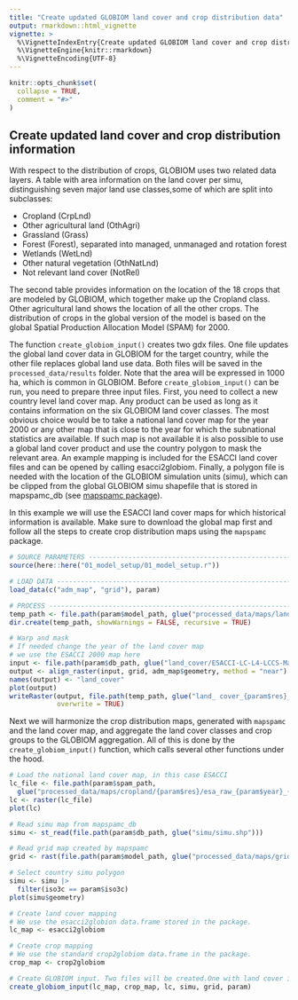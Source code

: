 ```yaml
---
title: "Create updated GLOBIOM land cover and crop distribution data"
output: rmarkdown::html_vignette
vignette: >
  %\VignetteIndexEntry{Create updated GLOBIOM land cover and crop distribution data}
  %\VignetteEngine{knitr::rmarkdown}
  %\VignetteEncoding{UTF-8}
---
```


```r
knitr::opts_chunk$set(
  collapse = TRUE,
  comment = "#>"
)
```

## Create updated land cover and crop distribution information

With respect to the distribution of crops, GLOBIOM uses two related data layers. A table with area information on the land cover per simu, distinguishing seven major land use classes,some of which are split into subclasses:

- Cropland (CrpLnd)
- Other agricultural land (OthAgri)
- Grassland (Grass)
- Forest (Forest), separated into managed, unmanaged and rotation forest
- Wetlands (WetLnd)
- Other natural vegetation (OthNatLnd)
- Not relevant land cover (NotRel)

The second table provides information on the location of the 18 crops that are modeled by GLOBIOM, which together make up the Cropland class. Other agricultural land shows the location of all the other crops. The distribution of crops in the global version of the model is based on the global Spatial Production Allocation Model (SPAM) for 2000.

The function `create_globiom_input()` creates two gdx files. One file updates the global land cover data in GLOBIOM for the target country, while the other file replaces global land use data. Both files will be saved in the `processed_data/results` folder. Note that the area will be expressed in 1000 ha, which is common in GLOBIOM. Before `create_globiom_input()` can be run, you need to prepare three input files. First, you need to collect a new country level land cover map. Any product can be used as long as it contains information on the six GLOBIOM land cover classes. The most obvious choice would be to take a national land cover map for the year 2000 or any other map that is close to the year for which the subnational statistics are available. If such map is not available it is also possible to use a global land cover product and use the country polygon to mask the relevant area. An example mapping is included for the ESACCI land cover files and can be opened by calling esacci2globiom. Finally, a polygon file is needed with the location of the GLOBIOM simulation units (simu), which can be clipped from the global GLOBIOM simu shapefile that is stored in mapspamc_db (see [mapspamc package](https://michielvandijk.github.io/mapspamc/)).

In this example we will use the ESACCI land cover maps for which historical information is available. Make sure to download the global map first and follow all the steps to create crop distribution maps using the `mapspamc` package.

```r

# SOURCE PARAMETERS ----------------------------------------------------------------------
source(here::here("01_model_setup/01_model_setup.r"))

# LOAD DATA ------------------------------------------------------------------------------
load_data(c("adm_map", "grid"), param)

# PROCESS --------------------------------------------------------------------------------
temp_path <- file.path(param$model_path, glue("processed_data/maps/land_cover"))
dir.create(temp_path, showWarnings = FALSE, recursive = TRUE)

# Warp and mask
# If needed change the year of the land cover map
# we use the ESACCI 2000 map here
input <- file.path(param$db_path, glue("land_cover/ESACCI-LC-L4-LCCS-Map-300m-P1Y-2000-v2.0.7.tif"))
output <- align_raster(input, grid, adm_map$geometry, method = "near")
names(output) <- "land_cover"
plot(output)
writeRaster(output, file.path(temp_path, glue("land_ cover_{param$res}_{param$year}_{param$iso3c}.tif")),
            overwrite = TRUE)
```

Next we will harmonize the crop distribution maps, generated with `mapspamc` and the land cover map, and aggregate the land cover classes and crop groups to the GLOBIOM aggregation. All of this is done by the `create_globiom_input()` function, which calls several other functions under the hood.

```r
# Load the national land cover map, in this case ESACCI
lc_file <- file.path(param$spam_path,
  glue("processed_data/maps/cropland/{param$res}/esa_raw_{param$year}_{param$iso3c}.tif"))
lc <- raster(lc_file)
plot(lc)

# Read simu map from mapspamc_db
simu <- st_read(file.path(param$db_path, glue("simu/simu.shp")))

# Read grid map created by mapspamc
grid <- rast(file.path(param$model_path, glue("processed_data/maps/grid/{param$res}/grid_{param$res}_{param$year}_{param$iso3c}.tif")))

# Select country simu polygon
simu <- simu |>
  filter(iso3c == param$iso3c)
plot(simu$geometry)

# Create land cover mapping
# We use the esacci2globion data.frame stored in the package.
lc_map <- esacci2globiom

# Create crop mapping
# We use the standard crop2globiom data.frame in the package.
crop_map <- crop2globiom

# Create GLOBIOM input. Two files will be created.One with land cover information and one with crop distribution information. They will be saved in `\processed_data\results' folder of the `mapspamc` model folder. 
create_globiom_input(lc_map, crop_map, lc, simu, grid, param)
```

